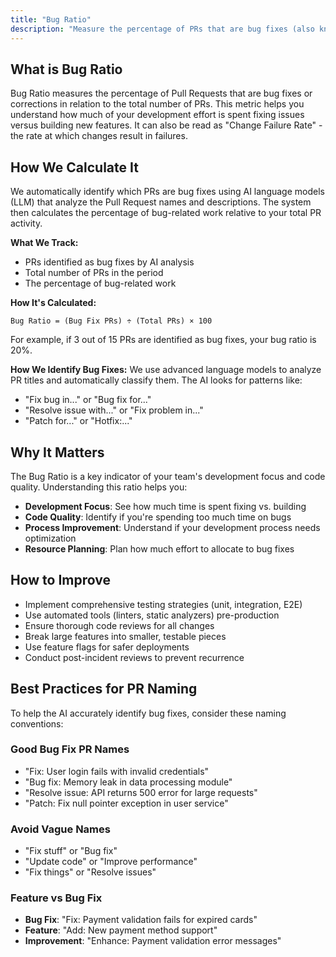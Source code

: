 ```yaml
---
title: "Bug Ratio"
description: "Measure the percentage of PRs that are bug fixes (also known as Change Failure Rate)"
---
```


## What is Bug Ratio

Bug Ratio measures the percentage of Pull Requests that are bug fixes or corrections in relation to the total number of PRs. This metric helps you understand how much of your development effort is spent fixing issues versus building new features. It can also be read as "Change Failure Rate" - the rate at which changes result in failures.

## How We Calculate It

We automatically identify which PRs are bug fixes using AI language models (LLM) that analyze the Pull Request names and descriptions. The system then calculates the percentage of bug-related work relative to your total PR activity.

**What We Track:**
- PRs identified as bug fixes by AI analysis
- Total number of PRs in the period
- The percentage of bug-related work

**How It's Calculated:**
```
Bug Ratio = (Bug Fix PRs) ÷ (Total PRs) × 100
```

For example, if 3 out of 15 PRs are identified as bug fixes, your bug ratio is 20%.

**How We Identify Bug Fixes:**
We use advanced language models to analyze PR titles and automatically classify them. The AI looks for patterns like:
- "Fix bug in..." or "Bug fix for..."
- "Resolve issue with..." or "Fix problem in..."
- "Patch for..." or "Hotfix:..."

## Why It Matters

The Bug Ratio is a key indicator of your team's development focus and code quality. Understanding this ratio helps you:

- **Development Focus**: See how much time is spent fixing vs. building
- **Code Quality**: Identify if you're spending too much time on bugs
- **Process Improvement**: Understand if your development process needs optimization
- **Resource Planning**: Plan how much effort to allocate to bug fixes

## How to Improve

- Implement comprehensive testing strategies (unit, integration, E2E)
- Use automated tools (linters, static analyzers) pre-production
- Ensure thorough code reviews for all changes
- Break large features into smaller, testable pieces
- Use feature flags for safer deployments
- Conduct post-incident reviews to prevent recurrence

## Best Practices for PR Naming

To help the AI accurately identify bug fixes, consider these naming conventions:

### Good Bug Fix PR Names
- "Fix: User login fails with invalid credentials"
- "Bug fix: Memory leak in data processing module"
- "Resolve issue: API returns 500 error for large requests"
- "Patch: Fix null pointer exception in user service"

### Avoid Vague Names
- "Fix stuff" or "Bug fix"
- "Update code" or "Improve performance"
- "Fix things" or "Resolve issues"

### Feature vs Bug Fix
- **Bug Fix**: "Fix: Payment validation fails for expired cards"
- **Feature**: "Add: New payment method support"
- **Improvement**: "Enhance: Payment validation error messages"
